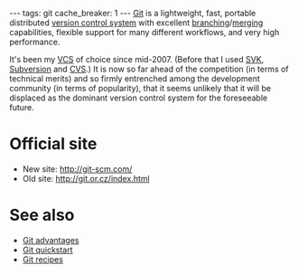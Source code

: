 ---
tags: git
cache_breaker: 1
---
[[Git]] is a lightweight, fast, portable distributed [[version control system]] with excellent [[branching]]/[[merging]] capabilities, flexible support for many different workflows, and very high performance.

It's been my [[VCS]] of choice since mid-2007. (Before that I used [[SVK]], [[Subversion]] and [[CVS]].) It is now so far ahead of the competition (in terms of technical merits) and so firmly entrenched among the development community (in terms of popularity), that it seems unlikely that it will be displaced as the dominant version control system for the foreseeable future.

= Official site =

* New site: http://git-scm.com/
* Old site: http://git.or.cz/index.html

= See also =

* [[Git advantages]]
* [[Git quickstart]]
* [[Git recipes]]
